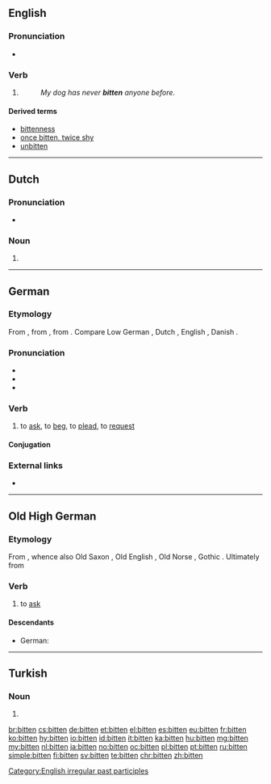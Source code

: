 {{also|Bitten}}
==English==

===Pronunciation===
* {{IPA|/ˈbɪtən/|/ˈbɪtn̩/|lang=en}}
*: {{rhymes|ɪtən|lang=en}}

===Verb===
{{head|en}}

# {{past participle of|bite|lang=en}}
#: ''My dog has never '''bitten''' anyone before.''

====Derived terms====
* [[bittenness]]
* [[once bitten, twice shy]]
* [[unbitten]]

[[Category:English irregular past participles]]

----

==Dutch==

===Pronunciation===
* {{audio|Nl-bitten.ogg|Audio|lang=nl}}

===Noun===
{{head|nl|noun plural form}}

# {{nl-noun form of|pl|bit}}

----

==German==

===Etymology===
From {{etyl|goh|de}} {{term|bitten|lang=goh}}, from {{etyl|gem-pro|de}} {{m|gem-pro|*bidjaną}}, from {{etyl|ine-pro|de}} {{m|ine-pro|*gʷʰedʰ-}}. Compare Low German {{term|bidden|lang=nds}}, Dutch {{term|bidden|lang=nl}}, English {{term|bid|lang=en}}, Danish {{term|bede|lang=da}}.

===Pronunciation===
* {{IPA|/ˈbɪtn̩/|ˈbɪtən|lang=de}}
* {{audio|De-bitten.ogg|audio|lang=de}}
* {{audio|De-at-bitten.ogg|audio (Austria)|lang=de}}

===Verb===
{{de-verb-strong|class=5|bittet|bat|gebeten|past subjunctive=bäte}}

# {{context|transitive|or|intransitive|lang=de}} to [[ask]], to [[beg]], to [[plead]], to [[request]]

====Conjugation====
{{de-conj-strong|bitt|bat|gebeten|h|e||bät|a}}

===External links===
* {{R:Duden}}

----

==Old High German==

===Etymology===
From {{etyl|gem-pro|goh}} {{m|gem-pro|*bidjaną}}, whence also Old Saxon {{term|biddian|lang=osx}}, Old English {{term|biddan|lang=ang}}, Old Norse {{term|biðja|lang=non}}, Gothic {{term|𐌱𐌹𐌳𐌾𐌰𐌽|tr=bidjan|lang=got}}. Ultimately from {{etyl|ine-pro|goh}} {{m|ine-pro|*gʷʰedʰ-}}

===Verb===
{{head|goh|verb}}

# to [[ask]]

====Descendants====
* German: {{l|de|bitten}}

----

==Turkish==

===Noun===
{{head|tr|noun form}}

# {{ablative of|bit|lang=tr}}

[[br:bitten]]
[[cs:bitten]]
[[de:bitten]]
[[et:bitten]]
[[el:bitten]]
[[es:bitten]]
[[eu:bitten]]
[[fr:bitten]]
[[ko:bitten]]
[[hy:bitten]]
[[io:bitten]]
[[id:bitten]]
[[it:bitten]]
[[ka:bitten]]
[[hu:bitten]]
[[mg:bitten]]
[[my:bitten]]
[[nl:bitten]]
[[ja:bitten]]
[[no:bitten]]
[[oc:bitten]]
[[pl:bitten]]
[[pt:bitten]]
[[ru:bitten]]
[[simple:bitten]]
[[fi:bitten]]
[[sv:bitten]]
[[te:bitten]]
[[chr:bitten]]
[[zh:bitten]]